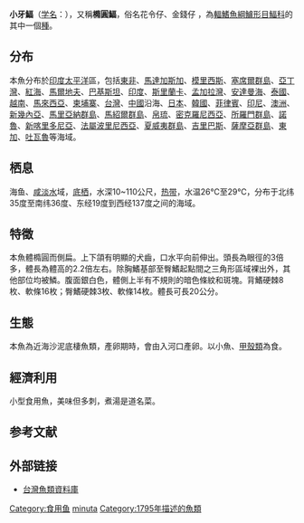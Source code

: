 {{Speciesbox
| status = LC
| status_system = iucn3.1
| status ref ={{r|IUCN}}
| taxon = Gazza minuta
| authority = ([[Bloch|Bloch]], 1795)
| synonyms = {{collapsible list|{{taxon list|
*''Scomber minutus''| Bloch, 1795|
**''Equula minuta''| (Bloch, 1795)|
**[[异拼名|!]] ''Gaza minuta''| (Bloch, 1795)|
**[[异拼名|!]] ''Gazza minuata''| (Bloch, 1795)|
*''Zeus argentarius''| Forster, 1801|
**''Gazza argentaria''| (Forster, 1801)|
*''Gazza equulaeformis''| Rüppell, 1835|
**[[异拼名|!]] ''Gazza equulasformis''| Rüppell, 1835|
**[[异拼名|!]] ''Gazza equuleformis''| Rüppell, 1835|
*''Gazza tapeinosoma''| Bleeker, 1853|
*''Equula dispar''| De Vis, 1884|
**''Gazza dispar''| (De Vis, 1884)|
 }}}}
}}
'''小牙鰏'''（[[学名|学名]]：{{lang|la|''Gazza minuta''}}），又稱'''橢圓鰏'''，俗名花令仔、金錢仔  ，為[[輻鰭魚綱|輻鰭魚綱]][[鱸形目|鱸形目]][[鰏科|鰏科]]的其中一個[[種|種]]。{{r|id7387|FishBase}}

==分布==
本魚分布於[[印度|印度]][[太平洋|太平洋]]區，包括[[東非|東非]]、[[馬達加斯加|馬達加斯加]]、[[模里西斯|模里西斯]]、[[塞席爾群島|塞席爾群島]]、[[亞丁灣|亞丁灣]]、[[紅海|紅海]]、[[馬爾地夫|馬爾地夫]]、[[巴基斯坦|巴基斯坦]]、[[印度|印度]]、[[斯里蘭卡|斯里蘭卡]]、[[孟加拉灣|孟加拉灣]]、[[安達曼海|安達曼海]]、[[泰國|泰國]]、[[越南|越南]]、[[馬來西亞|馬來西亞]]、[[柬埔寨|柬埔寨]]、[[台灣|台灣]]、[[中國|中國]]沿海、[[日本|日本]]、[[韓國|韓國]]、[[菲律賓|菲律賓]]、[[印尼|印尼]]、[[澳洲|澳洲]]、[[新幾內亞|新幾內亞]]、[[馬里亞納群島|馬里亞納群島]]、[[馬紹爾群島|馬紹爾群島]]、[[帛琉|帛琉]]、[[密克羅尼西亞|密克羅尼西亞]]、[[所羅門群島|所羅門群島]]、[[諾魯|諾魯]]、[[新喀里多尼亞|新喀里多尼亞]]、[[法屬波里尼西亞|法屬波里尼西亞]]、[[夏威夷群島|夏威夷群島]]、[[吉里巴斯|吉里巴斯]]、[[薩摩亞群島|薩摩亞群島]]、[[東加|東加]]、[[吐瓦魯|吐瓦魯]]等海域。{{r|id7387|FishBase}}

==栖息==
海鱼、[[咸淡水|咸淡水]]域，[[底栖|底栖]]，水深10~110公尺，[[热带|热带]]，水温26℃至29℃，分布于北纬35度至南纬36度、东经19度到西经137度之间的海域。{{r|id7387|FishBase}}

==特徵==
本魚體橢圓而側扁。上下頜有明顯的犬齒，口水平向前伸出。頭長為眼徑的3倍多，體長為體高的2.2倍左右。除胸鰭基部至臀鰭起點間之三角形區域裸出外，其他部位均被鱗。腹面銀白色，體側上半有不規則的暗色條紋和斑塊。背鰭硬棘8枚、軟條16枚；臀鰭硬棘3枚、軟條14枚。體長可長20公分。{{r|id7387|FishBase}}

==生態==
本魚為近海沙泥底棲魚類，產卵期時，會由入河口產卵。以小魚、[[甲殼類|甲殼類]]為食。{{r|id7387|FishBase}}

==經濟利用==
小型食用魚，美味但多刺，煮湯是道名菜。{{r|id7387|FishBase}}

==参考文献==
{{reflist|refs=
<ref name="IUCN">Larson, H. & Sparks, J.S. 2017. ''Gazza minuta''. ''The IUCN Red List of Threatened Species'' 2017: e.T166575A44015980. https://dx.doi.org/10.2305/IUCN.UK.2017-3.RLTS.T166575A44015980.en. Downloaded on 06 April 2020.</ref>
<ref name="FishBase">{{FishBase|Gazza|minuta|year=2020|month=April}}</ref>
<ref name=id7387>{{cite web| url =http://www.bioinfo.cn/db05/BjdwSpecies.php?action=view&id=7387| title =小牙鲾| work =中国动物物种编目数据库| publisher =中国科学院微生物研究所| author =中国科学院动物研究所| accessdate =2009-04-16| deadurl =yes| archiveurl =https://web.archive.org/web/20160305103025/http://www.bioinfo.cn/db05/BjdwSpecies.php?action=view&id=7387| archivedate =2016-03-05}}</ref>
}}
==外部链接==
*[https://web.archive.org/web/20131126121555/http://fishbase.sinica.edu.tw/ 台灣魚類資料庫]
{{Taxonbar|from=Q718670}}

{{DEFAULTSORT:Gazza minuta}}
[[Category:食用鱼|Category:食用鱼]]
[[Category:牙鰏屬|minuta]]
[[Category:1795年描述的魚類|Category:1795年描述的魚類]]